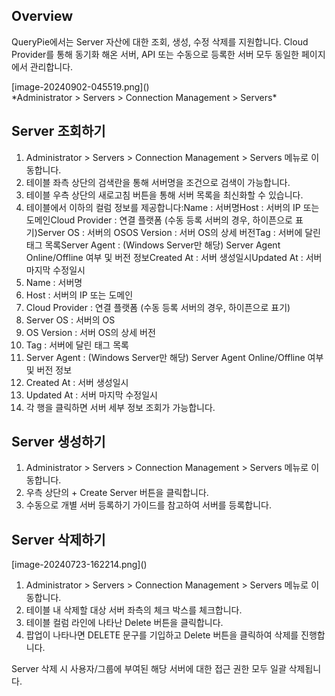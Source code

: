 
## Overview
QueryPie에서는 Server 자산에 대한 조회, 생성, 수정 삭제를 지원합니다. Cloud Provider를 통해 동기화 해온 서버, API 또는 수동으로 등록한 서버 모두 동일한 페이지에서 관리합니다.

<p align="center">
<div>[image-20240902-045519.png]()</div>
*Administrator &gt; Servers &gt; Connection Management &gt; Servers*
</p>

## Server 조회하기
1. Administrator > Servers > Connection Management > Servers 메뉴로 이동합니다.
2. 테이블 좌측 상단의 검색란을 통해 서버명을 조건으로 검색이 가능합니다.
3. 테이블 우측 상단의 새로고침 버튼을 통해 서버 목록을 최신화할 수 있습니다.
4. 테이블에서 이하의 컬럼 정보를 제공합니다:Name : 서버명Host : 서버의 IP 또는 도메인Cloud Provider : 연결 플랫폼 (수동 등록 서버의 경우, 하이픈으로 표기)Server OS : 서버의 OSOS Version : 서버 OS의 상세 버전Tag : 서버에 달린 태그 목록Server Agent : (Windows Server만 해당) Server Agent Online/Offline 여부 및 버전 정보Created At : 서버 생성일시Updated At : 서버 마지막 수정일시
  1. Name : 서버명
  2. Host : 서버의 IP 또는 도메인
  3. Cloud Provider : 연결 플랫폼 (수동 등록 서버의 경우, 하이픈으로 표기)
  4. Server OS : 서버의 OS
  5. OS Version : 서버 OS의 상세 버전
  6. Tag : 서버에 달린 태그 목록
  7. Server Agent : (Windows Server만 해당) Server Agent Online/Offline 여부 및 버전 정보
  8. Created At : 서버 생성일시
  9. Updated At : 서버 마지막 수정일시
5. 각 행을 클릭하면 서버 세부 정보 조회가 가능합니다.

## Server 생성하기
1. Administrator > Servers > Connection Management > Servers 메뉴로 이동합니다.
2. 우측 상단의 + Create Server 버튼을 클릭합니다.
3. 수동으로 개별 서버 등록하기 가이드를 참고하여 서버를 등록합니다.

## Server 삭제하기
<p align="center">
<div>[image-20240723-162214.png]()</div>
</p>

1. Administrator > Servers > Connection Management > Servers 메뉴로 이동합니다.
2. 테이블 내 삭제할 대상 서버  좌측의 체크 박스를 체크합니다.
3. 테이블 컬럼 라인에 나타난 Delete 버튼을 클릭합니다.
4. 팝업이 나타나면 DELETE 문구를 기입하고 Delete 버튼을 클릭하여 삭제를 진행합니다.

<Callout type="important">
Server 삭제 시 사용자/그룹에 부여된 해당 서버에 대한 접근 권한 모두 일괄 삭제됩니다. 
</Callout>
